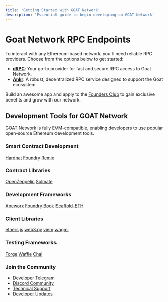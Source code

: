 ```yaml
---
title: 'Getting Started with GOAT Network'
description: 'Essential guide to begin developing on GOAT Network'
---
```



# Goat Network RPC Endpoints

To interact with any Ethereum-based network, you'll need reliable RPC providers. Choose from the options below to get started:

- **[dRPC](https://drpc.org/chainlist/goat)**: Your go-to provider for fast and secure RPC access to Goat Network.
- **[Ankr](https://www.ankr.com/rpc/goat/)**: A robust, decentralized RPC service designed to support the Goat ecosystem.

Build an awesome app and apply to the [Founders Club](https://founders.goat.network/) to gain exclusive benefits and grow with our network.


## Development Tools for GOAT Network

GOAT Network is fully EVM-compatible, enabling developers to use popular open-source Ethereum development tools.

<div className="tools-grid">
  <div className="tool-category">
    <h3>Smart Contract Development</h3>
    <div className="tool-buttons">
      <a href="https://hardhat.org" target="_blank" rel="noopener noreferrer" className="tool-button">Hardhat</a>
      <a href="https://getfoundry.sh" target="_blank" rel="noopener noreferrer" className="tool-button">Foundry</a>
      <a href="https://remix.ethereum.org" target="_blank" rel="noopener noreferrer" className="tool-button">Remix</a>
    </div>
  </div>

  <div className="tool-category">
    <h3>Contract Libraries</h3>
    <div className="tool-buttons">
      <a href="https://www.openzeppelin.com/contracts" target="_blank" rel="noopener noreferrer" className="tool-button">OpenZeppelin</a>
      <a href="https://github.com/transmissions11/solmate" target="_blank" rel="noopener noreferrer" className="tool-button">Solmate</a>
    </div>
  </div>

  <div className="tool-category">
    <h3>Development Frameworks</h3>
    <div className="tool-buttons">
      <a href="https://github.com/ApeWorX/ape" target="_blank" rel="noopener noreferrer" className="tool-button">Apeworx</a>
      <a href="https://book.getfoundry.sh" target="_blank" rel="noopener noreferrer" className="tool-button">Foundry Book</a>
      <a href="https://github.com/scaffold-eth/scaffold-eth-2" target="_blank" rel="noopener noreferrer" className="tool-button">Scaffold-ETH</a>
    </div>
  </div>

  <div className="tool-category">
    <h3>Client Libraries</h3>
    <div className="tool-buttons">
      <a href="https://docs.ethers.org" target="_blank" rel="noopener noreferrer" className="tool-button">ethers.js</a>
      <a href="https://web3py.readthedocs.io" target="_blank" rel="noopener noreferrer" className="tool-button">web3.py</a>
      <a href="https://viem.sh" target="_blank" rel="noopener noreferrer" className="tool-button">viem</a>
      <a href="https://wagmi.sh" target="_blank" rel="noopener noreferrer" className="tool-button">wagmi</a>
    </div>
  </div>

  <div className="tool-category">
    <h3>Testing Frameworks</h3>
    <div className="tool-buttons">
      <a href="https://github.com/foundry-rs/foundry/tree/master/forge" target="_blank" rel="noopener noreferrer" className="tool-button">Forge</a>
      <a href="https://getwaffle.io" target="_blank" rel="noopener noreferrer" className="tool-button">Waffle</a>
      <a href="https://www.chaijs.com" target="_blank" rel="noopener noreferrer" className="tool-button">Chai</a>
    </div>
  </div>
</div>

<style>
{`
  .tools-grid {
    display: grid;
    gap: 2rem;
    padding: 1rem;
    max-width: 1200px;
    margin: 2rem auto;
  }

  .tool-category {
    background: #242424;
    border-radius: 12px;
    padding: 1.5rem;
    box-shadow: 0 4px 6px rgba(0, 0, 0, 0.1);
  }

  .tool-category h3 {
    color: #FAF186;
    margin: 0 0 1rem 0;
    font-size: 1.2rem;
    font-weight: 600;
  }

  .tool-buttons {
    display: flex;
    flex-wrap: wrap;
    gap: 0.75rem;
  }

  .tool-button {
    background: #000000;
    color: #FFE155;
    padding: 0.75rem 1.25rem;
    border-radius: 8px;
    text-decoration: none;
    border: 1px solid #B58F3B;
    font-size: 0.95rem;
    font-weight: 500;
    transition: all 0.2s ease-in-out;
  }

  .tool-button:hover {
    background: #FAF186;
    color: #000000;
    border-color: #FAF186;
    transform: translateY(-1px);
  }

  @media (max-width: 768px) {
    .tools-grid {
      grid-template-columns: 1fr;
    }

    .tool-button {
      width: 100%;
      text-align: center;
    }
  }
`}
</style>



### Join the Community
- [Developer Telegram](https://t.me/+5JwHzveSo4IxMGY5)
- [Discord Community](https://discord.gg/99WEU3Y4)
- [Technical Support](https://founders.goat.network/)
- [Developer Updates](https://twitter.com/goatnetwork)